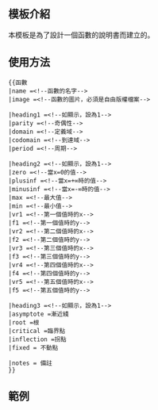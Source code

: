 <includeonly></includeonly><noinclude>{{template doc page viewed directly}}</noinclude>
== 模板介紹 ==
本模板是為了設計一個函數的說明書而建立的。

== 使用方法 ==
<pre style="font-size:95%; overflow:auto;">
{{函數
|name =<!--函數的名字-->
|image =<!--函數的圖片，必須是自由版權檔案-->

|heading1 =<!--如顯示，設為1-->
|parity =<!--奇偶性-->
|domain =<!--定義域-->
|codomain =<!--到達域-->
|period =<!--周期-->

|heading2 =<!--如顯示，設為1-->
|zero =<!--當x=0的值-->
|plusinf =<!--當x=+∞時的值-->
|minusinf =<!--當x=-∞時的值-->
|max =<!--最大值-->
|min =<!--最小值-->
|vr1 =<!--第一個值時的x-->
|f1 =<!--第一個值時的y-->
|vr2 =<!--第二個值時的x-->
|f2 =<!--第二個值時的y-->
|vr3 =<!--第三個值時的x-->
|f3 =<!--第三個值時的y-->
|vr4 =<!--第四個值時的x-->
|f4 =<!--第四個值時的y-->
|vr5 =<!--第五個值時的x-->
|f5 =<!--第五個值時的y-->

|heading3 =<!--如顯示，設為1-->
|asymptote =漸近綫
|root =根
|critical =臨界點
|inflection =拐點
|fixed = 不動點

|notes = 備註
}}
</pre>

== 範例 ==
{{函數/testcases}}

<includeonly>
<!-- 本行下加入模板的分類 -->

<!-- 本行下加入模板的跨語言鏈接 -->

</includeonly>